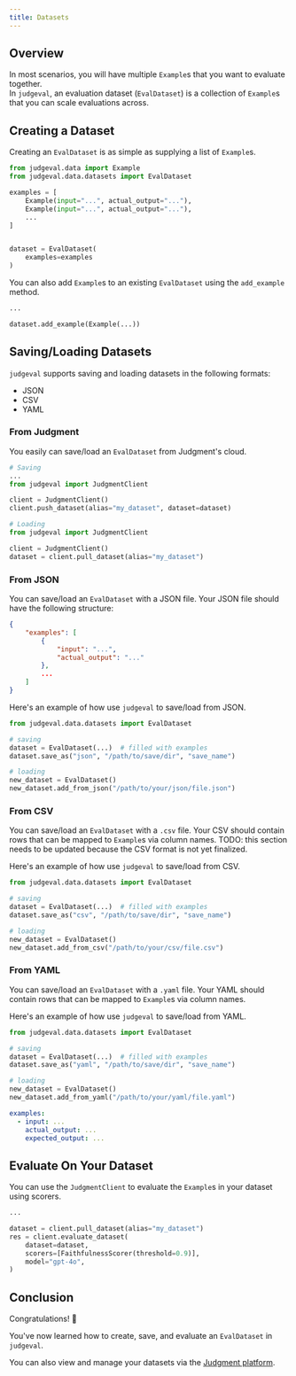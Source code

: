 ```yaml
---
title: Datasets
---
```

## Overview
In most scenarios, you will have multiple `Example`s that you want to evaluate together.  
In `judgeval`, an evaluation dataset (`EvalDataset`) is a collection of `Example`s that you can scale evaluations across.

## Creating a Dataset

Creating an `EvalDataset` is as simple as supplying a list of `Example`s.

```python create_dataset.py
from judgeval.data import Example
from judgeval.data.datasets import EvalDataset

examples = [
    Example(input="...", actual_output="..."), 
    Example(input="...", actual_output="..."), 
    ...
]


dataset = EvalDataset(
    examples=examples
)
```

You can also add `Example`s to an existing `EvalDataset` using the `add_example` method.

```python add_to_dataset.py
...

dataset.add_example(Example(...))
```

## Saving/Loading Datasets

`judgeval` supports saving and loading datasets in the following formats:
- JSON
- CSV
- YAML

### From Judgment
You easily can save/load an `EvalDataset` from Judgment's cloud. 

```python push_dataset.py
# Saving
...
from judgeval import JudgmentClient

client = JudgmentClient()
client.push_dataset(alias="my_dataset", dataset=dataset)
```

```python pull_dataset.py
# Loading
from judgeval import JudgmentClient

client = JudgmentClient()
dataset = client.pull_dataset(alias="my_dataset")
```

### From JSON

You can save/load an `EvalDataset` with a JSON file. Your JSON file should have the following structure:
```json structure.json
{
    "examples": [
        {
            "input": "...", 
            "actual_output": "..."
        }, 
        ...
    ]
}
```

Here's an example of how use `judgeval` to save/load from JSON.

```python json_dataset.py
from judgeval.data.datasets import EvalDataset

# saving
dataset = EvalDataset(...)  # filled with examples
dataset.save_as("json", "/path/to/save/dir", "save_name")

# loading
new_dataset = EvalDataset()
new_dataset.add_from_json("/path/to/your/json/file.json")

```

### From CSV

You can save/load an `EvalDataset` with a `.csv` file. Your CSV should contain rows that can be mapped to `Example`s via column names.
TODO: this section needs to be updated because the CSV format is not yet finalized.


Here's an example of how use `judgeval` to save/load from CSV.

```python csv_dataset.py
from judgeval.data.datasets import EvalDataset

# saving
dataset = EvalDataset(...)  # filled with examples
dataset.save_as("csv", "/path/to/save/dir", "save_name")

# loading
new_dataset = EvalDataset()
new_dataset.add_from_csv("/path/to/your/csv/file.csv")
```

### From YAML

You can save/load an `EvalDataset` with a `.yaml` file. Your YAML should contain rows that can be mapped to `Example`s via column names.

Here's an example of how use `judgeval` to save/load from YAML.

```python yaml_dataset.py
from judgeval.data.datasets import EvalDataset

# saving
dataset = EvalDataset(...)  # filled with examples
dataset.save_as("yaml", "/path/to/save/dir", "save_name")

# loading
new_dataset = EvalDataset()
new_dataset.add_from_yaml("/path/to/your/yaml/file.yaml")

```

```yaml example.yaml
examples:
  - input: ...
    actual_output: ...
    expected_output: ...
```

## Evaluate On Your Dataset

You can use the `JudgmentClient` to evaluate the `Example`s in your dataset using scorers.

```python evaluate_dataset.py
...

dataset = client.pull_dataset(alias="my_dataset")
res = client.evaluate_dataset(
    dataset=dataset,
    scorers=[FaithfulnessScorer(threshold=0.9)],
    model="gpt-4o",
)
```

## Conclusion 

Congratulations! 🎉

You've now learned how to create, save, and evaluate an `EvalDataset` in `judgeval`.

You can also view and manage your datasets via the [Judgment platform](/judgment/introduction).
